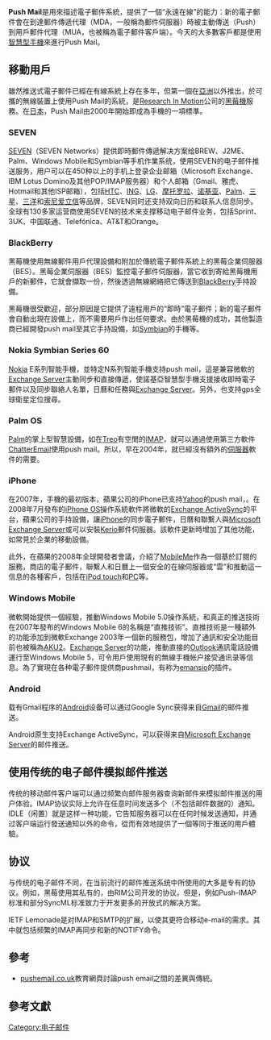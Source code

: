 {{unreferenced|time=2013-07-24T11:11:46+00:00}}
{{noteTA|G1=IT}}
'''Push Mail'''是用來描述電子郵件系統，提供了一個“永遠在線”的能力：新的電子郵件會在到達郵件傳遞代理（MDA，一般稱為郵件伺服器）時被主動傳送（Push）到用戶郵件代理（MUA，也被稱為電子郵件客戶端）。今天的大多數客戶都是使用[[智慧型手機|智慧型手機]]來進行Push Mail。

== 移動用戶 ==
雖然推送式電子郵件已經在有線系統上存在多年，但第一個在[[亞洲|亞洲]]以外推出，於可攜的無線裝置上使用Push Mail的系統，是[[Research_In_Motion|Research In Motion]]公司的[[黑莓機|黑莓機]]服務。在[[日本|日本]]，Push Mail由2000年開始即成為手機的一項標準。

=== SEVEN ===

[http://www.seven.com SEVEN]{{Wayback|url=http://www.seven.com/ |date=20200814165844 }}（SEVEN Networks）提供即時郵件傳遞解决方案给BREW、J2ME、Palm、Windows Mobile和Symbian等手机作業系统，使用SEVEN的电子邮件推送服务，用户可以在450种以上的手机上登录企业邮箱（Microsoft Exchange、IBM Lotus Domino及其他POP/IMAP服务器）和个人邮箱（Gmail、雅虎、Hotmail和其他ISP邮箱），包括[[HTC|HTC]]、[[ING|ING]]、[[LG|LG]]、[[摩托罗拉|摩托罗拉]]、[[诺基亚|诺基亚]]、[[Palm|Palm]]、[[三星電子|三星]]、[[三洋|三洋]]和[[索尼爱立信|索尼爱立信]]等品牌，SEVEN同时还支持双向日历和联系人信息同步。全球有130多家运营商使用SEVEN的技术来支撑移动电子邮件业务，包括Sprint、3UK、中国联通、Telefónica、AT&T和Orange。

=== BlackBerry ===
黑莓機使用無線郵件用戶代理設備和附加於傳統電子郵件系統上的黑莓企業伺服器（BES）。黑莓企業伺服器（BES）監控電子郵件伺服器，當它收到寄給黑莓機用戶的新郵件，它就會擷取一份，然後透過無線網絡把它傳送到[[BlackBerry|BlackBerry]]手持設備。 

黑莓機很受歡迎，部分原因是它提供了遠程用戶的“即時”電子郵件；新的電子郵件會自動出現在設備上，而不需要用戶作出任何要求。由於黑莓機的成功，其他製造商已經開發push mail至其它手持設備，如[[Symbian|Symbian]]的手機等。

=== Nokia Symbian Series 60 ===
[[Nokia|Nokia]] E系列智能手機，並特定N系列智能手機支持push mail，這是兼容微軟的[[Exchange_Server|Exchange Server]]主動同步和直接傳遞，使諾基亞智慧型手機支援接收即時電子郵件以及同步聯絡人名單，日曆和任務與[[Exchange_Server|Exchange Server]]。另外，也支持gps全球衛星定位搜尋。

=== Palm OS ===
[[Palm|Palm]]的掌上型智慧設備，如在[[Treo|Treo]]有空閒的[[IMAP|IMAP]]，就可以通過使用第三方軟件[[ChatterEmail|ChatterEmail]]使用push mail。所以，早在2004年，就已經沒有額外的[[伺服器|伺服器]]軟件的需要。

=== iPhone ===

在2007年，手機的最初版本，蘋果公司的iPhone已支持[[Yahoo|Yahoo]]的push mail，。在2008年7月發布的[[iPhone_OS|iPhone OS]]操作系統軟件將微軟的[[Exchange_ActiveSync|Exchange ActiveSync]]的平台，蘋果公司的手持設備，讓[[iPhone|iPhone]]的同步電子郵件，日曆和聯繫人與[[Microsoft_Exchange_Server|Microsoft Exchange Server]]或可以安裝[[Kerio|Kerio]]郵件伺服器。該軟件更新時增加了其他功能，如常見於企業的移動設備。

此外，在蘋果的2008年全球開發者會議，介紹了[[MobileMe|MobileMe]]作為一個基於訂閱的服務，商店的電子郵件，聯繫人和日曆上一個安全的在線伺服器或“雲”和推動這一信息的各種客戶，包括在[[iPod_touch|iPod touch]]和[[个人电脑|PC]]等。

=== Windows Mobile ===

微軟開始提供一個經驗，推動Windows Mobile 5.0操作系統，和真正的推送技術在2007年發布的Windows Mobile 6的名稱是“直推技術”。直推技術是一種額外的功能添加到微軟Exchange 2003年一個新的服務包，增加了通訊和安全功能目前也被稱為[[AKU2|AKU2]]。[[Exchange_Server|Exchange Server]]的功能，推動直接的[[Outlook|Outlook]]通訊電話設備運行至Windows Mobile 5，可令用戶使用現有的無線手機帐户接受通讯录等信息。為了實現在各种電子郵件提供商pushmail，有称为[[emansio|emansio]]的插件。

=== Android ===
载有Gmail程序的[[Android|Android]]设备可以通过Google Sync获得来自[[Gmail|Gmail]]的邮件推送。

Android原生支持Exchange ActiveSync，可以获得来自[[Microsoft_Exchange_Server|Microsoft Exchange Server]]的邮件推送。

== 使用传统的电子邮件模拟邮件推送 ==
传统的移动邮件客户端可以通过频繁向邮件服务器查询新邮件来模拟邮件推送的用户体验。IMAP协议实际上允许在任意时间发送多个（不包括邮件数据的）通知。IDLE（闲置）就是这样一种功能，它告知服务器可以在任何时候发送通知，并通过客户端运行發送通知以外的命令，從而有效地提供了一個等同于推送的用戶體驗。

== 协议 ==
与传统的电子邮件不同，在当前流行的邮件推送系统中所使用的大多是专有的协议。例如，黑莓使用其私有的，由RIM公司开发的协议。但是，例如Push-IMAP标准和部分SyncML标准致力于开发更多的开放式的解决方案。

IETF Lemonade是对IMAP和SMTP的扩展，以使其更符合移动e-mail的需求。其中就包括频繁的IMAP再同步和新的NOTIFY命令。

== 參考 ==
* [https://web.archive.org/web/20131017062307/http://www.pushemail.co.uk/ pushemail.co.uk]教育網頁討論push email之間的差異與傳統。

== 參考文獻 ==
{{Reflist}}
{{移动电话}}
[[Category:电子邮件|Category:电子邮件]]
